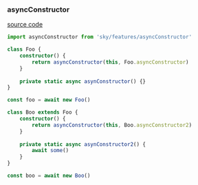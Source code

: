 ### asyncConstructor

[source code](_asyncConstructor.ts)

```ts
import asyncConstructor from 'sky/features/asyncConstructor'

class Foo {
    constructor() {
        return asyncConstructor(this, Foo.asyncConstructor)
    }
    
    private static async asynConstructor() {}
}

const foo = await new Foo()

class Boo extends Foo {
    constructor() {
        return asyncConstructor(this, Boo.asyncConstructor2)
    }
    
    private static async asynConstructor2() {
        await some()
    }
}

const boo = await new Boo()
```
